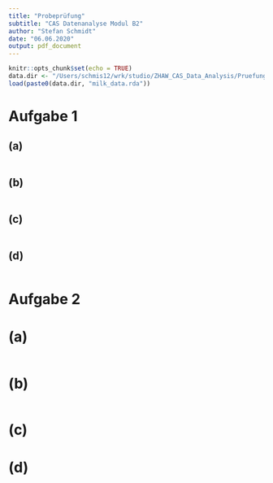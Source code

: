 ```yaml
---
title: "Probeprüfung"
subtitle: "CAS Datenanalyse Modul B2"
author: "Stefan Schmidt"
date: "06.06.2020"
output: pdf_document
---
```


```r
knitr::opts_chunk$set(echo = TRUE)
data.dir <- "/Users/schmis12/wrk/studio/ZHAW_CAS_Data_Analysis/Pruefung_B2/data/"
load(paste0(data.dir, "milk_data.rda"))
```


# Aufgabe 1

## (a)

```r

```


## (b)

```r
```


## (c)

```r
```


## (d)

```r
```



# Aufgabe 2

# (a)

```r
```


# (b)

```r
```



# (c)



# (d)

```r
```

